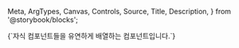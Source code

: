   Meta,
  ArgTypes,
  Canvas,
  Controls,
  Source,
  Title,
  Description,
} from '@storybook/blocks';

<Title>Flex</Title>
<Description>
  {`자식 컴포넌트들을 유연하게 배열하는 컴포넌트입니다.`}
</Description>
<Canvas of={FlexStories.DefaultFlex} />
<Meta of={FlexStories} />
<Source of={FlexStories.DefaultFlex} />
<Controls of={FlexStories.DefaultFlex} />
